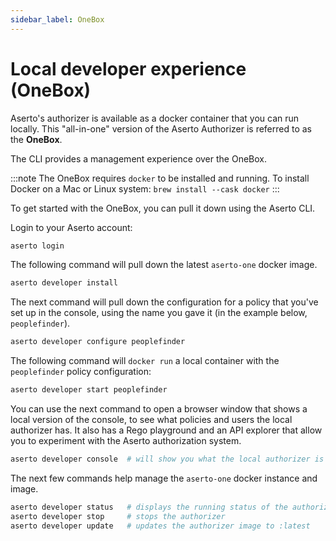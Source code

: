 ```yaml
---
sidebar_label: OneBox
---
```


# Local developer experience (OneBox)

Aserto's authorizer is available as a docker container that you can run locally. 
This "all-in-one" version of the Aserto Authorizer is referred to as the **OneBox**.

The CLI provides a management experience over the OneBox.

:::note
The OneBox requires `docker` to be installed and running. 
To install Docker on a Mac or Linux system: `brew install --cask docker`
:::

To get started with the OneBox, you can pull it down using the Aserto CLI.

Login to your Aserto account:
```bash
aserto login
```

The following command will pull down the latest `aserto-one` docker image.

```bash
aserto developer install  
```

The next command will pull down the configuration for a policy that you've set up in the console, using 
the name you gave it (in the example below, `peoplefinder`).

```bash
aserto developer configure peoplefinder 
```

The following command will `docker run` a local container with the `peoplefinder` policy configuration:

```bash
aserto developer start peoplefinder 
```

You can use the next command to open a browser window that shows a local version of the console, to 
see what policies and users the local authorizer has. It also has a Rego playground and an API explorer 
that allow you to experiment with the Aserto authorization system.

```bash
aserto developer console  # will show you what the local authorizer is running
```

The next few commands help manage the `aserto-one` docker instance and image.

```bash
aserto developer status   # displays the running status of the authorizer
aserto developer stop     # stops the authorizer
aserto developer update   # updates the authorizer image to :latest
```
